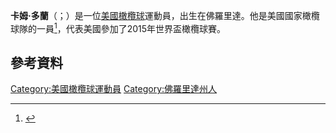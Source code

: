 {{blpsources|time=2015-11-21T16:45:20+00:00}}
{{expand|time=2015-11-21T16:45:20+00:00}}
'''卡姆·多蘭'''（{{lang-en|Cam Dolan}}；{{bd|1990年|3月7日}}）是一位[[美國|美國]][[橄欖球|橄欖球]]運動員，出生在佛羅里達。他是美國國家橄欖球隊的一員<ref>{{Cite web |url=http://www.usrugbyfoundation.org/site/pp.asp?c=9fLHJVOxHmE&b=5105309 |title=USRF Development Grant Recipient Cameron Dolan Named Captain of USA Men's U20s Team |access-date=2015-11-21 |archive-url=https://web.archive.org/web/20140607005241/http://www.usrugbyfoundation.org/site/pp.asp?c=9fLHJVOxHmE&b=5105309 |archive-date=2014-06-07 |dead-url=yes }}</ref>，代表美國參加了2015年世界盃橄欖球賽。
==參考資料==
{{Reflist}}
[[Category:美國橄欖球運動員|Category:美國橄欖球運動員]]
[[Category:佛羅里達州人|Category:佛羅里達州人]]